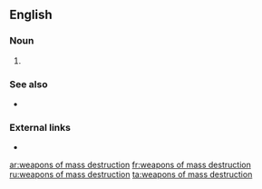==English==

===Noun===
{{head|en|noun plural form}}

# {{plural of|weapon of mass destruction|lang=en}}

===See also===
* {{l|en|Appendix:American Dialect Society words of the year}}

===External links===
* {{pedialite}}

[[ar:weapons of mass destruction]]
[[fr:weapons of mass destruction]]
[[ru:weapons of mass destruction]]
[[ta:weapons of mass destruction]]